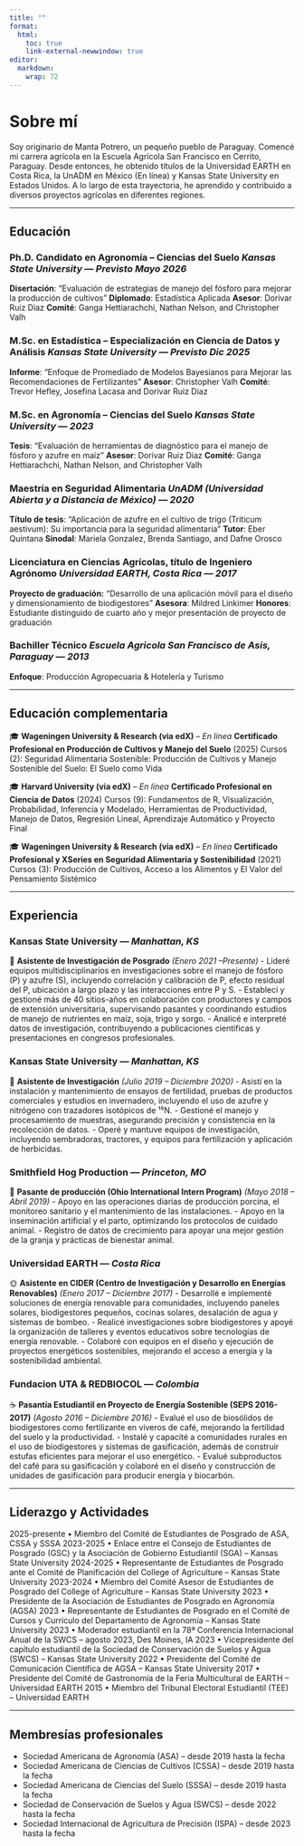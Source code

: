 ```yaml
---
title: ""
format:
  html:
    toc: true
    link-external-newwindow: true
editor: 
  markdown: 
    wrap: 72
---
```


# Sobre mí

Soy originario de Manta Potrero, un pequeño pueblo de Paraguay. Comencé mi carrera agrícola en la Escuela Agrícola San Francisco en Cerrito, Paraguay. Desde entonces, he obtenido títulos de la Universidad EARTH en Costa Rica, la UnADM en México (En línea) y Kansas State University en Estados Unidos. A lo largo de esta trayectoria, he aprendido y contribuido a diversos proyectos agrícolas en diferentes regiones.

---

## Educación

### Ph.D. Candidato en Agronomía – Ciencias del Suelo *Kansas State University — Previsto Mayo 2026*

**Disertación**: “Evaluación de estrategias de manejo del fósforo para mejorar la producción de cultivos” 
**Diplomado**: Estadística Aplicada
**Asesor**: Dorivar Ruiz Diaz 
**Comité**: Ganga Hettiarachchi, Nathan Nelson, and Christopher Valh

### M.Sc. en Estadística – Especialización en Ciencia de Datos y Análisis *Kansas State University — Previsto Dic 2025*
**Informe**: “Enfoque de Promediado de Modelos Bayesianos para Mejorar las Recomendaciones de Fertilizantes” 
**Asesor**: Christopher Valh
**Comité**: Trevor Hefley, Josefina Lacasa and Dorivar Ruiz Diaz

### M.Sc. en Agronomía – Ciencias del Suelo *Kansas State University — 2023*
**Tesis**: “Evaluación de herramientas de diagnóstico para el manejo de fósforo y azufre en maíz” 
**Asesor**: Dorivar Ruiz Diaz 
**Comité**: Ganga Hettiarachchi, Nathan Nelson, and Christopher Valh

### Maestría en Seguridad Alimentaria *UnADM (Universidad Abierta y a Distancia de México) — 2020*
**Título de tesis**: “Aplicación de azufre en el cultivo de trigo (Triticum aestivum): Su importancia para la seguridad alimentaria”
**Tutor**: Eber Quintana 
**Sinodal**: Mariela Gonzalez, Brenda Santiago, and Dafne Orosco

### Licenciatura en Ciencias Agrícolas, título de Ingeniero Agrónomo *Universidad EARTH, Costa Rica — 2017*
**Proyecto de graduación:** “Desarrollo de una aplicación móvil para el diseño y dimensionamiento de biodigestores” 
**Asesora**: Mildred Linkimer 
**Honores**: Estudiante distinguido de cuarto año y mejor presentación de proyecto de graduación

### Bachiller Técnico *Escuela Agricola San Francisco de Asis, Paraguay — 2013*
**Enfoque**: Producción Agropecuaria & Hotelería y Turismo

---

## Educación complementaria

::::::::: grid
:::: g-col-6
::: callout
🎓 **Wageningen University & Research (via edX)** – *En línea*
**Certificado Profesional en Producción de Cultivos y Manejo del Suelo**
(2025) Cursos (2): Seguridad Alimentaria Sostenible: Producción de Cultivos y Manejo Sostenible del Suelo: El Suelo como Vida
:::
::::

:::: g-col-6
::: callout
🎓 **Harvard University (via edX)** – *En línea* 
**Certificado Profesional en Ciencia de Datos** (2024) 
Cursos (9): Fundamentos de R, Visualización, Probabilidad, Inferencia y Modelado, Herramientas de Productividad, Manejo de Datos, Regresión Lineal, Aprendizaje Automático y Proyecto Final
:::
::::

:::: g-col-6
::: callout
🎓 **Wageningen University & Research (via edX)** – *En línea*
**Certificado Profesional y XSeries en Seguridad Alimentaria y Sostenibilidad** (2021) 
Cursos (3): Producción de Cultivos, Acceso a los Alimentos y El Valor del Pensamiento Sistémico
:::
::::
:::::::::

------------------------------------------------------------------------

## Experiencia

### Kansas State University — *Manhattan, KS*

::::::: grid
:::: g-col-6
::: callout
🧪 **Asistente de Investigación de Posgrado** *(Enero 2021 –Presente)* 
- Lideré equipos multidisciplinarios en investigaciones sobre el manejo de fósforo (P) y azufre (S), incluyendo correlación y calibración de P, efecto residual del P, ubicación a largo plazo y las interacciones entre P y S. 
- Establecí y gestioné más de 40 sitios-años en colaboración con productores y campos de extensión universitaria, supervisando pasantes y coordinando estudios de manejo de nutrientes en maíz, soja, trigo y sorgo. 
- Analicé e interpreté datos de investigación, contribuyendo a publicaciones científicas y presentaciones en congresos profesionales.
:::
::::

:::: g-col-6
::: callout
### Kansas State University — *Manhattan, KS*

🔬 **Asistente de Investigación** *(Julio 2019 – Diciembre 2020)* 
- Asistí en la instalación y mantenimiento de ensayos de fertilidad, pruebas de productos comerciales y estudios en invernadero, incluyendo
el uso de azufre y nitrógeno con trazadores isotópicos de ¹⁵N.
- Gestioné el manejo y procesamiento de muestras, asegurando precisión y consistencia en la recolección de datos. 
- Operé y mantuve equipos de investigación, incluyendo sembradoras, tractores, y equipos para fertilización y aplicación de herbicidas.
:::
::::
:::::::

### Smithfield Hog Production — *Princeton, MO*

::: callout
🐖 **Pasante de producción (Ohio International Intern Program)** *(Mayo 2018 – Abril 2019)* 
- Apoyo en las operaciones diarias de producción porcina, el monitoreo sanitario y el mantenimiento de las instalaciones.
- Apoyo en la inseminación artificial y el parto, optimizando los protocolos de cuidado animal.
- Registro de datos de crecimiento para apoyar una mejor gestión de la granja y prácticas de bienestar animal.
:::

### Universidad EARTH — *Costa Rica*

::: callout
🌞 **Asistente en CIDER (Centro de Investigación y Desarrollo en Energías Renovables)** *(Enero 2017 – Diciembre 2017)* 
- Desarrollé e implementé soluciones de energía renovable para comunidades, incluyendo paneles solares, biodigestores pequeños, cocinas solares, desalación de
agua y sistemas de bombeo. 
- Realicé investigaciones sobre biodigestores y apoyé la organización de talleres y eventos educativos sobre tecnologías de energía renovable. 
- Colaboré con equipos en el diseño y ejecución de proyectos energéticos sostenibles, mejorando el acceso a energía y la sostenibilidad ambiental.
:::

### Fundacion UTA & REDBIOCOL — *Colombia*

::: callout
☕ **Pasantía Estudiantil en Proyecto de Energía Sostenible (SEPS  2016-2017)** *(Agosto 2016 – Diciembre 2016)*
-   Evalué el uso de biosólidos de biodigestores como fertilizante en viveros de café, mejorando la fertilidad del suelo y la productividad.
-   Instalé y capacité a comunidades rurales en el uso de biodigestores y sistemas de gasificación, además de construir estufas eficientes para mejorar el uso energético.
-   Evalué subproductos del café para su gasificación y colaboré en el diseño y construcción de unidades de gasificación para producir energía y biocarbón.
:::

---

## Liderazgo y Actividades

2025-presente • Miembro del Comité de Estudiantes de Posgrado de ASA, CSSA y SSSA
2023-2025 • Enlace entre el Consejo de Estudiantes de Posgrado (GSC) y la Asociación de Gobierno Estudiantil (SGA) – Kansas State University
2024-2025 • Representante de Estudiantes de Posgrado ante el Comité de Planificación del College of Agriculture – Kansas State University
2023-2024 • Miembro del Comité Asesor de Estudiantes de Posgrado del College of Agriculture – Kansas State University
2023 • Presidente de la Asociación de Estudiantes de Posgrado en Agronomía (AGSA)
2023 • Representante de Estudiantes de Posgrado en el Comité de Cursos y Currículo del Departamento de Agronomía – Kansas State University
2023 • Moderador estudiantil en la 78ª Conferencia Internacional Anual de la SWCS – agosto 2023, Des Moines, IA
2023 • Vicepresidente del capítulo estudiantil de la Sociedad de Conservación de Suelos y Agua (SWCS) – Kansas State University
2022 • Presidente del Comité de Comunicación Científica de AGSA – Kansas State University
2017 • Presidente del Comité de Gastronomía de la Feria Multicultural de EARTH – Universidad EARTH
2015 • Miembro del Tribunal Electoral Estudiantil (TEE) – Universidad EARTH

---

## Membresías profesionales

-   Sociedad Americana de Agronomía (ASA) – desde 2019 hasta la fecha
-   Sociedad Americana de Ciencias de Cultivos (CSSA) – desde 2019 hasta la fecha
-   Sociedad Americana de Ciencias del Suelo (SSSA) – desde 2019 hasta la fecha
-   Sociedad de Conservación de Suelos y Agua (SWCS) – desde 2022 hasta la fecha
-   Sociedad Internacional de Agricultura de Precisión (ISPA) – desde 2023 hasta la fecha

